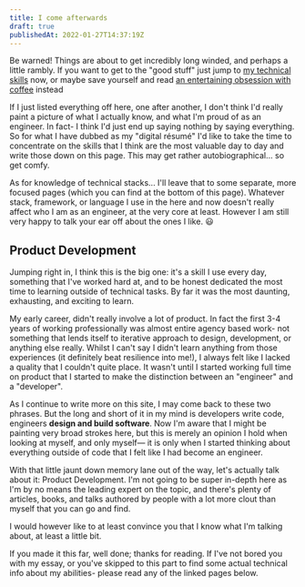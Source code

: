 ```yaml
---
title: I come afterwards
draft: true
publishedAt: 2022-01-27T14:37:19Z
---
```


<Warning>

Be warned! Things are about to get incredibly long winded, and perhaps a
little rambly. If you want to get to the "good stuff" just jump to [my
technical skills](#pages) now, or maybe save yourself and read
[an entertaining obsession with coffee](/interests/coffee) instead

</Warning>

If I just listed everything off here, one after another, I don't think I'd
really paint a picture of what I actually know, and what I'm proud of as an
engineer. In fact- I think I'd just end up saying nothing by saying everything.
So for what I have dubbed as my "digital résumé" I'd like to take the time to
concentrate on the skills that I think are the most valuable day to day and
write those down on this page. This may get rather autobiographical...
so get comfy.

As for knowledge of technical stacks... I'll leave that to some separate, more
focused pages (which you can find at the bottom of this page).
Whatever stack, framework, or language I use in the here and now
doesn't really affect who I am as an engineer, at the very core at least.
However I am still very happy to talk your ear off about the ones I like. 😃

## Product Development

Jumping right in, I think this is the big one: it's a skill I use every day,
something that I've worked hard at, and to be honest dedicated the most time
to learning outside of technical tasks. By far it was the most daunting,
exhausting, and exciting to learn.

My early career, didn't really involve a lot of product. In fact the first 3-4
years of working professionally was almost entire agency based work- not
something that lends itself to iterative approach to design, development, or
anything else really. Whilst I can't say I didn't learn anything from those
experiences (it definitely beat resilience into me!), I always felt like I
lacked a quality that I couldn't quite place. It wasn't until I started working
full time on product that I started to make the distinction between an
"engineer" and a "developer".

As I continue to write more on this site, I may come back to these two phrases.
But the long and short of it in my mind is developers write code,
engineers **design and build software**. Now I'm aware that I might be painting
very broad strokes here, but this is merely an opinion I hold when looking at
myself, and only myself&mdash; it is only when I started thinking about
everything outside of code that I felt like I had become an engineer.

With that little jaunt down memory lane out of the way, let's actually talk
about it: Product Development. I'm not going to be super in-depth here as I'm
by no means the leading expert on the topic, and there's plenty of articles,
books, and talks authored by people with a lot more clout than myself that
you can go and find.

I would however like to at least convince you that I know what I'm talking about,
at least a little bit.

If you made it this far, well done; thanks for reading. If I've not bored you
with my essay, or you've skipped to this part to find some actual technical info
about my abilities- please read any of the linked pages below.
